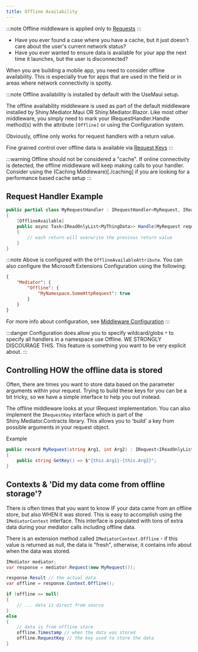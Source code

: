 ```yaml
---
title: Offline Availability
---
```


:::note
Offline middleware is applied only to [Requests](/mediator/requests)
:::

* Have you ever found a case where you have a cache, but it just doesn't care about the user's current network status?  
* Have you ever wanted to ensure data is available for your app the next time it launches, but the user is disconnected?

When you are building a mobile app, you need to consider offline availability.  This is especially true for apps that
are used in the field or in areas where network connectivity is spotty.  

:::note
Offline availability is installed by default with the UseMaui setup.

The offline availability middleware is used as part of the default middleware installed by Shiny.Mediator.Maui OR Shiny.Mediator.Blazor.  Like most
other middleware, you simply need to mark your IRequestHandler.Handle method(s) with the attribute `[Offline]` or using the Configuration system.

Obviously, offline only works for request handlers with a return value.

Fine grained control over offline data is available via [Request Keys](/mediator/requestkeys)
:::

:::warning
Offline should not be considered a "cache".  If online connectivity is detected, the offline middleware will keep making calls to your handler.  Consider using the (Caching Middleware)[./caching] if you are
looking for a performance based cache setup
:::

## Request Handler Example

```csharp
public partial class MyRequestHandler : IRequestHandler<MyRequest, IReadOnlyList<MyThingData>>
{
    [OfflineAvailable]
    public async Task<IReadOnlyList<MyThingData>> Handle(MyRequest request, IMediatorContext context, CancellationToken cancellationToken)
    {
        // each return will overwrite the previous return value
    }
}
```

:::note
Above is configured with the `OfflineAvailableAttribute`.  You can also configure the Microsoft Extensions Configuration using the following:

```json
{
    "Mediator": {
        "Offline": {
            "MyNamespace.SomeHttpRequest": true
        }
    }
}
```

For more info about configuration, see [Middleware Configuration](./)
:::

:::danger
Configuration does allow you to specify wildcard/globs `*` to specify all handlers in a namespace use Offline. 
WE STRONGLY DISCOURAGE THIS.  This feature is something you want to be very explicit about.
:::

## Controlling HOW the offline data is stored

Often, there are times you want to store data based on the parameter arguments within your request.  Trying to build these keys for you
can be a bit tricky, so we have a simple interface to help you out instead.

The offline middleware looks at your IRequest implementation.  You can also implement the `IRequestKey` interface which is part
of the Shiny.Mediator.Contracts library.  This allows you to 'build' a key from possible arguments in your request object.

Example
```csharp
public record MyRequest(string Arg1, int Arg2) : IRequest<IReadOnlyList<MyThingData>>, IRequestKey
{
    public string GetKey() => $"{this.Arg1}-{this.Arg2}";
}
```

## Contexts & 'Did my data come from offline storage'?

There is often times that you want to know IF your data came from an offline store, but also WHEN it was stored.  This is easy to accomplish using
the `IMediatorContext` interface.  This interface is populated with tons of extra data during your mediator calls including offline data.

There is an extension method called `IMediatorContext.Offline` - if this value is returned as null, the data is "fresh", otherwise, it contains info about
when the data was stored.

```csharp
IMediator mediator;
var response = mediator.Request(new MyRequest());

response.Result // the actual data
var offline = response.Context.Offline();

if (offline == null) 
{
    // ... data is direct from source
}
else 
{
    // data is from offline store
    offline.Timestamp // when the data was stored
    offline.RequestKey // the key used to store the data
}
```